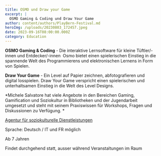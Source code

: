 ```yaml
---
title: OSMO und Draw your Game
excerpt: |
  OSMO Gaming & Coding und Draw Your Game
author: content/authors/PlayBern-Festival.md
heroImg: /uploads/20230803_172457.jpeg
date: 2023-09-16T08:00:00.000Z
category: Education
---
```


**OSMO Gaming & Coding** - Die interaktive Lernsoftware für kleine Tüftler/-innen und Entdecker/-innen 
Osmo bietet einen spielerischen Einstieg in die spannende Welt des Programmierens und elektronischen Lernens in Form von Spielen.

**Draw Your Game** - Ein Level auf Papier zeichnen, abfotografieren und digital losspielen. Draw Your Game verspricht einen spielerischen und unterhaltsamen Einstieg in die Welt des Level Designs.

\*Michele Salvatore hat viele Angebote in den Bereichen Gaming, Gamification und Soziokultur in Bibliotheken und der Jugendarbeit umgesetzt und steht mit seinem Praxiswissen für Workshops, Fragen und Diskussionen zu Verfügung. \*

[Agentur für soziokulturelle Dienstleistungen](https://shochzwei.ch/hello-world/)

Sprache: Deutsch / IT und FR möglich

Ab 7 Jahren

Findet durchgehend statt, ausser während Veranstaltungen im Raum
